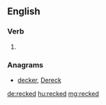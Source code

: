 ==English==

===Verb===
{{head|en}}

# {{en-past of|reck}}

===Anagrams===
* [[decker#English|decker]], [[Dereck#English|Dereck]]

[[de:recked]]
[[hu:recked]]
[[mg:recked]]
